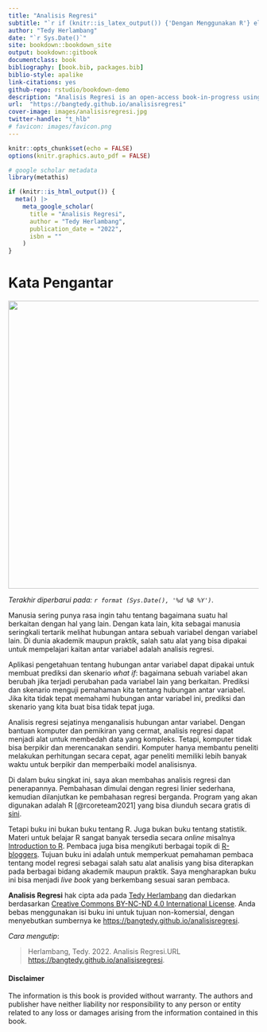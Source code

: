 ```yaml
---
title: "Analisis Regresi"
subtitle: "`r if (knitr::is_latex_output()) {'Dengan Menggunakan R'} else {'Dengan Menggunakan R'}`"
author: "Tedy Herlambang"
date: "`r Sys.Date()`"
site: bookdown::bookdown_site
output: bookdown::gitbook
documentclass: book
bibliography: [book.bib, packages.bib]
biblio-style: apalike
link-citations: yes
github-repo: rstudio/bookdown-demo
description: "Analisis Regresi is an open-access book-in-progress using bookdown package."
url:  "https://bangtedy.github.io/analisisregresi"
cover-image: images/analisisregresi.jpg
twitter-handle: "t_hlb"
# favicon: images/favicon.png
---
```


<!-- R global options: R chunk images display without code (no echo); show PDF image over JPG/PNG when available in PDF output -->

```r
knitr::opts_chunk$set(echo = FALSE)
options(knitr.graphics.auto_pdf = FALSE)
```

```r
# google scholar metadata
library(metathis)

if (knitr::is_html_output()) {
  meta() |> 
    meta_google_scholar(
      title = "Analisis Regresi",
      author = "Tedy Herlambang",
      publication_date = "2022",
      isbn = ""
    ) 
}
```

# Kata Pengantar {.unnumbered}

![](images/analisisregresi.jpg){width="579"}

*Terakhir diperbarui pada: `r format (Sys.Date(), '%d %B %Y')`*.

Manusia sering punya rasa ingin tahu tentang bagaimana suatu hal berkaitan dengan hal yang lain. Dengan kata lain, kita sebagai manusia seringkali tertarik melihat hubungan antara sebuah variabel dengan variabel lain. Di dunia akademik maupun praktik, salah satu alat yang bisa dipakai untuk mempelajari kaitan antar variabel adalah analisis regresi.

Aplikasi pengetahuan tentang hubungan antar variabel dapat dipakai untuk membuat prediksi dan skenario *what if*: bagaimana sebuah variabel akan berubah jika terjadi perubahan pada variabel lain yang berkaitan. Prediksi dan skenario menguji pemahaman kita tentang hubungan antar variabel. Jika kita tidak tepat memahami hubungan antar variabel ini, prediksi dan skenario yang kita buat bisa tidak tepat juga.

Analisis regresi sejatinya menganalisis hubungan antar variabel. Dengan bantuan komputer dan pemikiran yang cermat, analisis regresi dapat menjadi alat untuk membedah data yang kompleks. Tetapi, komputer tidak bisa berpikir dan merencanakan sendiri. Komputer hanya membantu peneliti melakukan perhitungan secara cepat, agar peneliti memiliki lebih banyak waktu untuk berpikir dan memperbaiki model analisisnya.

Di dalam buku singkat ini, saya akan membahas analisis regresi dan penerapannya. Pembahasan dimulai dengan regresi linier sederhana, kemudian dilanjutkan ke pembahasan regresi berganda. Program yang akan digunakan adalah R [@rcoreteam2021] yang bisa diunduh secara gratis di [sini](https://www.r-project.org/).

Tetapi buku ini bukan buku tentang R. Juga bukan buku tentang statistik. Materi untuk belajar R sangat banyak tersedia secara *online* misalnya [Introduction to R](https://cran.r-project.org/doc/manuals/r-devel/R-intro.html). Pembaca juga bisa mengikuti berbagai topik di [R-bloggers](https://www.r-bloggers.com/). Tujuan buku ini adalah untuk memperkuat pemahaman pembaca tentang model regresi sebagai salah satu alat analisis yang bisa diterapkan pada berbagai bidang akademik maupun praktik. Saya mengharapkan buku ini bisa menjadi *live book* yang berkembang sesuai saran pembaca.

<strong>Analisis Regresi</strong> hak cipta ada pada <a href="https://bangtedy.github.io/analisisregresi">Tedy Herlambang</a> dan diedarkan berdasarkan <a rel="license" href="http://creativecommons.org/licenses/by-nc-nd/4.0/">Creative Commons BY-NC-ND 4.0 International License</a>. Anda bebas menggunakan isi buku ini untuk tujuan non-komersial, dengan menyebutkan sumbernya ke <a href="https://bangtedy.github.io/analisisregresi">https://bangtedy.github.io/analisisregresi</a>.

*Cara mengutip*:

> Herlambang, Tedy. 2022. Analisis Regresi.URL <https://bangtedy.github.io/analisisregresi>.

#### Disclaimer {.unnumbered}

The information is this book is provided without warranty. The authors and publisher have neither liability nor responsibility to any person or entity related to any loss or damages arising from the information contained in this book.
